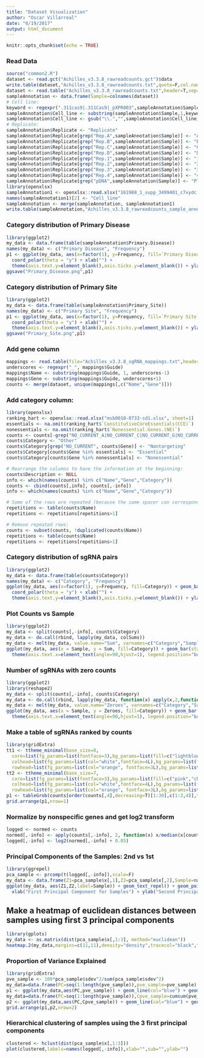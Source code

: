 ```yaml
---
title: "Dataset Visualization"
author: "Oscar Villarreal"
date: "6/19/2017"
output: html_document
---
```


```r
knitr::opts_chunk$set(echo = TRUE)
```

<!-- PART I. SAMPLE INFORMATION -------------------------------------------------------------------------------------------------------------- -->

### Read Data
```r
source("common2.R")
dataset <- read.gct("Achilles_v3.3.8_rawreadcounts.gct")$data
write.table(dataset,"Achilles_v3.3.8_rawreadcounts.txt",quote=F,col.names = T,row.names = T,sep='\t')
dataset <- read.table("Achilles_v3.3.8_rawreadcounts.txt",header=T,sep='\t',as.is=T)
sampleAnnotation <- data.frame(Sample=colnames(dataset))
# Cell line:
keyword <- regexpr(".311cas9|.311Cas9|_pXPR003",sampleAnnotation$Sample)
sampleAnnotation$Cell_line <- substring(sampleAnnotation$Sample,1,keyword-1)
sampleAnnotation$Cell_line <- gsub("\\.","",sampleAnnotation$Cell_line)
# Replicate:
sampleAnnotation$Replicate <- "Replicate"
sampleAnnotation$Replicate[grep("Rep.A",sampleAnnotation$Sample)] <- "A"
sampleAnnotation$Replicate[grep("Rep.B",sampleAnnotation$Sample)] <- "B"
sampleAnnotation$Replicate[grep("Rep.C",sampleAnnotation$Sample)] <- "C"
sampleAnnotation$Replicate[grep("Rep.D",sampleAnnotation$Sample)] <- "D"
sampleAnnotation$Replicate[grep("Rep.1",sampleAnnotation$Sample)] <- "1"
sampleAnnotation$Replicate[grep("Rep.2",sampleAnnotation$Sample)] <- "2"
sampleAnnotation$Replicate[grep("Rep.3",sampleAnnotation$Sample)] <- "3"
sampleAnnotation$Replicate[grep("Rep.4",sampleAnnotation$Sample)] <- "4"
sampleAnnotation$Replicate[grep("pDNA",sampleAnnotation$Sample)] <- "Plasmid"
library(openxlsx)
sampleAnnotation1 <- openxlsx::read.xlsx("161988_1_supp_3499401_c7xydc.xlsx")
names(sampleAnnotation1)[2] <- "Cell_line"
sampleAnnotation <- merge(sampleAnnotation, sampleAnnotation1)
write.table(sampleAnnotation,"Achilles_v3.3.8_rawreadcounts_sample_annotation.txt",quote=F,col.names = T,row.names = F,sep='\t')
```

### Category distribution of Primary Disease
```r
library(ggplot2)
my_data <- data.frame(table(sampleAnnotation$Primary.Disease))
names(my_data) <- c("Primary Disease", "Frequency")
p1 <- ggplot(my_data, aes(x=factor(1), y=Frequency, fill=`Primary Disease`)) + geom_bar(stat="identity") + 
  coord_polar(theta = "y") + xlab("") + 
  theme(axis.text.y=element_blank(),axis.ticks.y=element_blank()) + ylab("")
ggsave("Primary_Disease.png",p1)
```

### Category distribution of Primary Site
```r
library(ggplot2)
my_data <- data.frame(table(sampleAnnotation$Primary_Site))
names(my_data) <- c("Primary Site", "Frequency")
p1 <- ggplot(my_data, aes(x=factor(1), y=Frequency, fill=`Primary Site`)) + geom_bar(stat="identity") + 
  coord_polar(theta = "y") + xlab("") + 
  theme(axis.text.y=element_blank(),axis.ticks.y=element_blank()) + ylab("")
ggsave("Primary_Site.png",p1)
```

<!-- PART II. GENE INFORMATION -------------------------------------------------------------------------------------------------------------- -->

### Add gene column
```r
mappings <- read.table(file="Achilles_v3.3.8_sgRNA_mappings.txt",header=T,sep='\t',as.is=T)
underscores <- regexpr("_", mappings$Guide)
mappings$Name <- substring(mappings$Guide, 1, underscores-1)
mappings$Gene <- substring(mappings$Guide, underscores+1)
counts <- merge(dataset, unique(mappings[,c("Name","Gene")]))
```

### Add category column:
```r
library(openxlsx)
ranking_hart <- openxlsx::read.xlsx("msb0010-0733-sd1.xlsx", sheet=1)
essentials <- na.omit(ranking_hart$`ConstitutiveCoreEssentials(CCE)`)
nonessentials <- na.omit(ranking_hart$`Nonessential.Genes.(NE)`)
counts <- counts[-grep("NO_CURRENT_A|NO_CURRENT_C|NO_CURRENT_G|NO_CURRENT_T",counts$Gene),]
counts$Category <- "Other"
counts$Category[grep("NO_CURRENT", counts$Gene)] <- "Nontargeting"
counts$Category[counts$Gene %in% essentials] <- "Essential"
counts$Category[counts$Gene %in% nonessentials] <- "Nonessential"

# Rearrange the columns to have the information at the beginning:
counts$Description <- NULL
info <- which(names(counts) %in% c("Name","Gene","Category"))
counts <- cbind(counts[,info], counts[,-info])
info <- which(names(counts) %in% c("Name","Gene","Category"))

# Some of the rows are repeated (because the same spacer can correspond to multiple genes), so we need to remove them when doing calculations:
repetitions <- table(counts$Name)
repetitions <- repetitions[repetitions>1]

# Remove repeated rows:
counts <- subset(counts, !duplicated(counts$Name)) 
repetitions <- table(counts$Name)
repetitions <- repetitions[repetitions>1]
```

### Category distribution of sgRNA pairs
```r
library(ggplot2)
my_data <- data.frame(table(counts$Category))
names(my_data) <- c("Category", "Frequency")
ggplot(my_data, aes(x=factor(1), y=Frequency, fill=Category)) + geom_bar(stat="identity") + 
  coord_polar(theta = "y") + xlab("") + 
  theme(axis.text.y=element_blank(),axis.ticks.y=element_blank()) + ylab("")
```

### Plot Counts vs Sample
```r
library(ggplot2)
my_data <- split(counts[,-info], counts$Category)
my_data <- do.call(rbind, lapply(my_data, colSums))
my_data <- melt(my_data, value.name="Sum", varnames=c("Category","Sample"))
ggplot(my_data, aes(x = Sample, y = Sum, fill=Category)) + geom_bar(stat = "identity") +
  theme(axis.text.x=element_text(angle=90,hjust=1), legend.position="bottom") + xlab("")
```

### Number of sgRNAs with zero counts
```r
library(ggplot2)
library(reshape2)
my_data <- split(counts[,-info], counts$Category)
my_data <- do.call(rbind, lapply(my_data, function(x) apply(x,2,function(y) sum(y==0))))
my_data <- melt(my_data, value.name="Zeroes", varnames=c("Category","Sample"))
ggplot(my_data, aes(x = Sample, y = Zeroes, fill=Category)) + geom_bar(stat = "identity") +
  theme(axis.text.x=element_text(angle=90,hjust=1), legend.position="bottom") + xlab("")
```

### Make a table of sgRNAs ranked by counts
```r
library(gridExtra)
tt1 <- ttheme_minimal(base_size=8,
  core=list(fg_params=list(fontface=3),bg_params=list(fill=c("lightblue","lightgreen"),alpha=0.5,col=NA)),
  colhead=list(fg_params=list(col="white",fontface=4L),bg_params=list(fill="darkblue")),
  rowhead=list(fg_params=list(col="orange", fontface=3L),bg_params=list(fill="white")))
tt2 <- ttheme_minimal(base_size=7,
  core=list(fg_params=list(fontface=3),bg_params=list(fill=c("pink","chocolate"),alpha=0.5,col=NA)),
  colhead=list(fg_params=list(col="white",fontface=4L),bg_params=list(fill="darkred")),
  rowhead=list(fg_params=list(col="orange", fontface=3L),bg_params=list(fill="white")))
p1 <- tableGrob(counts[order(counts[,4],decreasing=T)[1:30],c(1:3,4)],theme=tt1,rows=NULL)
grid.arrange(p1,nrow=1)
```

### Normalize by nonspecific genes and get log2 transform
```r
logged <- normed <- counts
normed[,-info] <- apply(counts[,-info], 2, function(x) x/median(x[counts$Category=="Nontargeting"]))
logged[,-info] <- log2(normed[,-info] + 0.05)
```

### Principal Components of the Samples: 2nd vs 1st
```r
library(ggrepel)
pca_sample <- prcomp(t(logged[,-info]),scale=F)
my_data <- data.frame(Z1=pca_sample$x[,1],Z2=pca_sample$x[,2],Sample=names(counts[,-info]))
ggplot(my_data, aes(Z1,Z2,label=Sample)) + geom_text_repel() + geom_point() + 
  xlab("First Principal Component for Samples") + ylab("Second Principal Component")
```

## Make a heatmap of euclidean distances between samples using first 3 principal components
```r
library(gplots)
my_data <- as.matrix(dist(pca_sample$x[,1:3], method="euclidean"))
heatmap.2(my_data,margins=c(11,11),density="density",tracecol="black",trace="none")
```

### Proportion of Variance Explained
```r
library(gridExtra)
pve_sample <- 100*pca_sample$sdev^2/sum(pca_sample$sdev^2)
my_data=data.frame(PC=seq(1:length(pve_sample)),pve_sample=pve_sample)
p1 <- ggplot(my_data,aes(PC,pve_sample)) + geom_line(col="blue") + geom_point(col="darkblue",shape="O",size=5) + xlab("Principal Component") + ylab("Proportion of Variance Explained")
my_data=data.frame(PC=seq(1:length(pve_sample)),Cpve_sample=cumsum(pve_sample))
p2 <- ggplot(my_data,aes(PC,Cpve_sample)) + geom_line(col="blue") + geom_point(col="darkblue",shape="O",size=5) + xlab("Principal Component") + ylab("Cumulative PVE")
grid.arrange(p1,p2,nrow=2)
```

### Hierarchical clustering of samples using the 3 first principal components
```r
clustered <- hclust(dist(pca_sample$x[,1:3]))
plot(clustered,labels=names(logged[,-info]),xlab="",sub="",ylab="")
```


